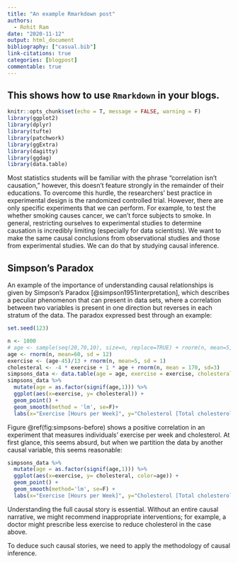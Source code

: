 ```yaml
---
title: "An example Rmarkdown post"
authors:
  - Rohit Ram
date: "2020-11-12"
output: html_document
bibliography: ["casual.bib"]
link-citations: true
categories: [blogpost]
commentable: true
---
```



## This shows how to use `Rmarkdown` in your blogs.



```r
knitr::opts_chunk$set(echo = T, message = FALSE, warning = F)
library(ggplot2)
library(dplyr)
library(tufte)
library(patchwork)
library(ggExtra)
library(dagitty)
library(ggdag)
library(data.table)
```

Most statistics students will be familiar with the phrase "correlation isn't causation," however, this doesn't feature strongly in the remainder of their educations. To overcome this hurdle, the researchers' best practice in experimental design is the randomized controlled trial. However, there are only specific experiments that we can perform. For example, to test the whether smoking causes cancer, we can't force subjects to smoke.  In general, restricting ourselves to experimental studies to determine causation is incredibly limiting (especially for data scientists). We want to make the same causal conclusions from observational studies and those from experimental studies. We can do that by studying causal inference.

## Simpson's Paradox {#simpsons}
An example of the importance of understanding causal relationships is given by Simpson's Paradox [@simpson1951interpretation], which describes a peculiar phenomenon that can present in data sets, where a correlation between two variables is present in one direction but reverses in each stratum of the data. The paradox expressed best through an example:

```r
set.seed(123)

n <- 1000
# age <- sample(seq(20,70,10), size=n, replace=TRUE) + rnorm(n, mean=5, sd = 2)
age <- rnorm(n, mean=60, sd = 12)
exercise <- (age-45)/13 + rnorm(n, mean=5, sd = 1)
cholesteral <- -4 * exercise + 1 * age + rnorm(n, mean = 170, sd=3)
simpsons_data <- data.table(age = age, exercise = exercise, cholesteral=cholesteral)
simpsons_data %>%
  mutate(age = as.factor(signif(age,1))) %>%
  ggplot(aes(x=exercise, y= cholesteral)) +
  geom_point() +
  geom_smooth(method = 'lm', se=F)+
  labs(x="Exercise [Hours per Week]", y="Cholesterol [Total cholesterol mg/dL]")
```
Figure \@ref(fig:simpsons-before) shows a positive correlation in an experiment that measures individuals' exercise per week and cholesterol. At first glance, this seems absurd, but when we partition the data by another causal variable, this seems reasonable:
```r
simpsons_data %>%
  mutate(age = as.factor(signif(age,1))) %>%
  ggplot(aes(x=exercise, y= cholesteral, color=age)) +
  geom_point() +
  geom_smooth(method='lm', se=F) +
  labs(x="Exercise [Hours per Week]", y="Cholesterol [Total cholesterol mg/dL]")
```

Understanding the full causal story is essential. Without an entire causal narrative, we might recommend inappropriate interventions; for example, a doctor might prescribe less exercise to reduce cholesterol in the case above. 

To deduce such causal stories, we need to apply the methodology of causal inference. 

